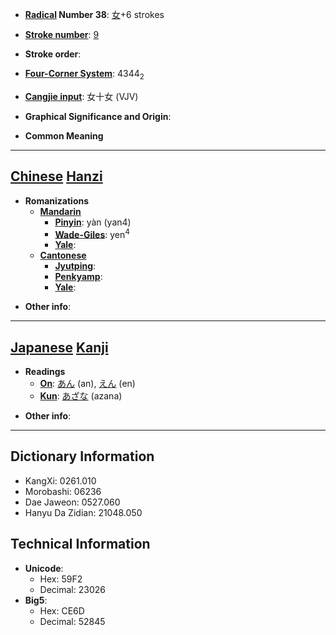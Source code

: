 * '''[[Wiktionary:Chinese radical index| Radical]] Number 38''': [[Wiktionary:Chinese radical index 女|女]]+6 strokes

* '''[[Wiktionary:Chinese total strokes index|Stroke number]]''': [[Wiktionary:Chinese total strokes index 9|9]]

* '''Stroke order''': 

* '''[[Wiktionary:Chinese four corner index|Four-Corner System]]''': 4344<sub>2</sub>

* '''[[Wiktionary:Chinese Cangjie index|Cangjie input]]''': 女十女 (VJV)

* '''Graphical Significance and Origin''': 

* '''Common Meaning'''

----

== [[Chinese]] [[Hanzi]] ==

* '''Romanizations'''
** '''[[Mandarin]]'''
*** '''[[Pinyin]]''': yàn (yan4)
*** '''[[Wade-Giles]]''': yen<sup>4</sup>
*** '''[[Yale]]''': 
** '''[[Cantonese]]'''
*** '''[[Jyutping]]''':
*** '''[[Penkyamp]]''': 
*** '''[[Yale]]''': 

* '''Other info''': 

----

== [[Japanese]] [[Kanji]] ==

* '''Readings'''
** '''[[On]]''': [[あん]] (an), [[えん]] (en)
** '''[[Kun]]''': [[あざな]] (azana)

* '''Other info''':  

----

== Dictionary Information ==

* KangXi: 0261.010
* Morobashi: 06236
* Dae Jaweon: 0527.060
* Hanyu Da Zidian: 21048.050

== Technical Information ==

* '''Unicode''':
** Hex: 59F2
** Decimal: 23026
* '''Big5''':
** Hex: CE6D
** Decimal: 52845